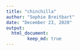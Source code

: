 ```yaml
---
title: "chinchilla"
author: "Sophie Breitbart"
date: "December 23, 2020"
output:
  html_document:
        keep_md: true
---
```




